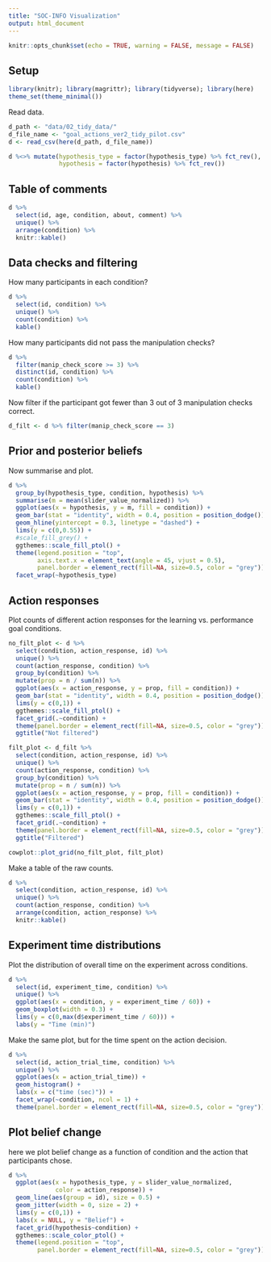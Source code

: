 ```yaml
---
title: "SOC-INFO Visualization"
output: html_document
---
```


```r
knitr::opts_chunk$set(echo = TRUE, warning = FALSE, message = FALSE)
```

## Setup

```r
library(knitr); library(magrittr); library(tidyverse); library(here)
theme_set(theme_minimal())
```

Read data. 

```r
d_path <- "data/02_tidy_data/"
d_file_name <- "goal_actions_ver2_tidy_pilot.csv"
d <- read_csv(here(d_path, d_file_name)) 
```

```r
d %<>% mutate(hypothesis_type = factor(hypothesis_type) %>% fct_rev(),
              hypothesis = factor(hypothesis) %>% fct_rev())
```

## Table of comments

```r
d %>% 
  select(id, age, condition, about, comment) %>% 
  unique() %>% 
  arrange(condition) %>% 
  knitr::kable()
```

## Data checks and filtering

How many participants in each condition?

```r
d %>% 
  select(id, condition) %>% 
  unique() %>% 
  count(condition) %>% 
  kable()
```

How many participants did not pass the manipulation checks?

```r
d %>% 
  filter(manip_check_score >= 3) %>% 
  distinct(id, condition) %>% 
  count(condition) %>% 
  kable()
```

Now filter if the participant got fewer than 3 out of 3 manipulation checks correct. 

```r
d_filt <- d %>% filter(manip_check_score == 3)
```

## Prior and posterior beliefs

Now summarise and plot.
  
```r
d %>% 
  group_by(hypothesis_type, condition, hypothesis) %>% 
  summarise(m = mean(slider_value_normalized)) %>% 
  ggplot(aes(x = hypothesis, y = m, fill = condition)) +
  geom_bar(stat = "identity", width = 0.4, position = position_dodge()) +
  geom_hline(yintercept = 0.3, linetype = "dashed") +
  lims(y = c(0,0.55)) +
  #scale_fill_grey() +
  ggthemes::scale_fill_ptol() +
  theme(legend.position = "top",
        axis.text.x = element_text(angle = 45, vjust = 0.5),
        panel.border = element_rect(fill=NA, size=0.5, color = "grey")) +
  facet_wrap(~hypothesis_type)
```

## Action responses 

Plot counts of different action responses for the learning vs. performance goal conditions.

```r
no_filt_plot <- d %>% 
  select(condition, action_response, id) %>% 
  unique() %>% 
  count(action_response, condition) %>% 
  group_by(condition) %>% 
  mutate(prop = n / sum(n)) %>% 
  ggplot(aes(x = action_response, y = prop, fill = condition)) +
  geom_bar(stat = "identity", width = 0.4, position = position_dodge()) +
  lims(y = c(0,1)) +
  ggthemes::scale_fill_ptol() +
  facet_grid(.~condition) +
  theme(panel.border = element_rect(fill=NA, size=0.5, color = "grey")) +
  ggtitle("Not filtered")
```

```r
filt_plot <- d_filt %>% 
  select(condition, action_response, id) %>% 
  unique() %>% 
  count(action_response, condition) %>% 
  group_by(condition) %>% 
  mutate(prop = n / sum(n)) %>% 
  ggplot(aes(x = action_response, y = prop, fill = condition)) +
  geom_bar(stat = "identity", width = 0.4, position = position_dodge()) +
  lims(y = c(0,1)) +
  ggthemes::scale_fill_ptol() +
  facet_grid(.~condition) +
  theme(panel.border = element_rect(fill=NA, size=0.5, color = "grey")) +
  ggtitle("Filtered")
```

```r
cowplot::plot_grid(no_filt_plot, filt_plot)
```

Make a table of the raw counts.

```r
d %>% 
  select(condition, action_response, id) %>% 
  unique() %>% 
  count(action_response, condition) %>% 
  arrange(condition, action_response) %>% 
  knitr::kable()
```

## Experiment time distributions

Plot the distribution of overall time on the experiment across conditions.

```r
d %>% 
  select(id, experiment_time, condition) %>% 
  unique() %>% 
  ggplot(aes(x = condition, y = experiment_time / 60)) +
  geom_boxplot(width = 0.3) +
  lims(y = c(0,max(d$experiment_time / 60))) +
  labs(y = "Time (min)")
```

Make the same plot, but for the time spent on the action decision.

```r
d %>% 
  select(id, action_trial_time, condition) %>% 
  unique() %>% 
  ggplot(aes(x = action_trial_time)) +
  geom_histogram() + 
  labs(x = c("time (sec)")) +
  facet_wrap(~condition, ncol = 1) +
  theme(panel.border = element_rect(fill=NA, size=0.5, color = "grey"))
```

## Plot belief change

here we plot belief change as a function of condition and the action that participants chose.

```r
d %>% 
  ggplot(aes(x = hypothesis_type, y = slider_value_normalized, 
             color = action_response)) +
  geom_line(aes(group = id), size = 0.5) + 
  geom_jitter(width = 0, size = 2) +
  lims(y = c(0,1)) +
  labs(x = NULL, y = "Belief") + 
  facet_grid(hypothesis~condition) +
  ggthemes::scale_color_ptol() +
  theme(legend.position = "top",
        panel.border = element_rect(fill=NA, size=0.5, color = "grey"))
```
